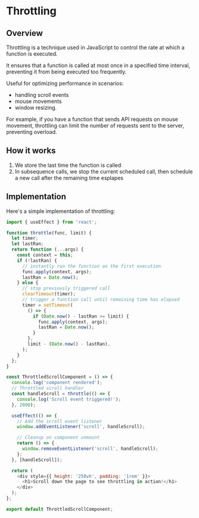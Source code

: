 # Throttling

## Overview

Throttling is a technique used in JavaScript to control the rate at which a function is executed.

It ensures that a function is called at most once in a specified time interval, preventing it from being executed too frequently.

Useful for optimizing performance in scenarios:
- handling scroll events
- mouse movements
- window resizing.

For example, if you have a function that sends API requests on mouse movement, throttling can limit the number of requests sent to the server, preventing overload.


## How it works

1. We store the last time the function is called
2. In subsequence calls, we stop the current scheduled call, then schedule a new call after the remaining time esplapes


## Implementation

Here's a simple implementation of throttling:

```javascript
import { useEffect } from 'react';

function throttle(func, limit) {
  let timer;
  let lastRan;
  return function (...args) {
    const context = this;
    if (!lastRan) {
      // instantly run the function on the first execution
      func.apply(context, args);
      lastRan = Date.now();
    } else {
      // stop previously triggered call
      clearTimeout(timer);
      // trigger a function call until remaining time has elapsed
      timer = setTimeout(
        () => {
          if (Date.now() - lastRan >= limit) {
            func.apply(context, args);
            lastRan = Date.now();
          }
        },
        limit - (Date.now() - lastRan),
      );
    }
  };
}

const ThrottledScrollComponent = () => {
  console.log('component rendered');
  // Throttled scroll handler
  const handleScroll = throttle(() => {
    console.log('Scroll event triggered!');
  }, 2000);

  useEffect(() => {
    // Add the scroll event listener
    window.addEventListener('scroll', handleScroll);

    // Cleanup on component unmount
    return () => {
      window.removeEventListener('scroll', handleScroll);
    };
  }, [handleScroll]);

  return (
    <div style={{ height: '250vh', padding: '1rem' }}>
      <h1>Scroll down the page to see throttling in action!</h1>
    </div>
  );
};

export default ThrottledScrollComponent;
```
